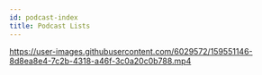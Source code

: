 ```yaml
---
id: podcast-index
title: Podcast Lists
---
```



<Soundcloud scsrc={podcasts[0].src} />
<Soundcloud scsrc={podcasts[1].src} />
<Soundcloud scsrc={podcasts[2].src} />
<Spotify scsrc={podcasts[3].src} />

<ReactPlayer
  controls="true"
  url="https://user-images.githubusercontent.com/6029572/159551146-8d8ea8e4-7c2b-4318-a46f-3c0a20c0b788.mp4"
/>
https://user-images.githubusercontent.com/6029572/159551146-8d8ea8e4-7c2b-4318-a46f-3c0a20c0b788.mp4
